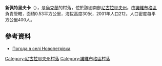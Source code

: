{{coord|47|34|12|N|32|19|49|E|scale:100000|display=title}}

'''新佩特里夫卡'''（{{lang-uk|Новопетрівка}}），是[[烏克蘭|烏克蘭]]的村落，位於該國南部[[尼古拉耶夫州|尼古拉耶夫州]]，由[[諾維布格區|諾維布格區]]負責管轄，面積0.53平方公里，海拔高度30米，2001年人口212，人口密度每平方公里400人。

==參考資料==
* [http://weather.in.ua/ua/nikolaevskaja/17921 Погода в селі Новопетрівка]{{Wayback|url=http://weather.in.ua/ua/nikolaevskaja/17921 |date=20160606232100 }}

[[Category:尼古拉耶夫州村落|Category:尼古拉耶夫州村落]]
[[Category:諾維布格區村落|Category:諾維布格區村落]]


{{Mykolaiv-geo-stub}}